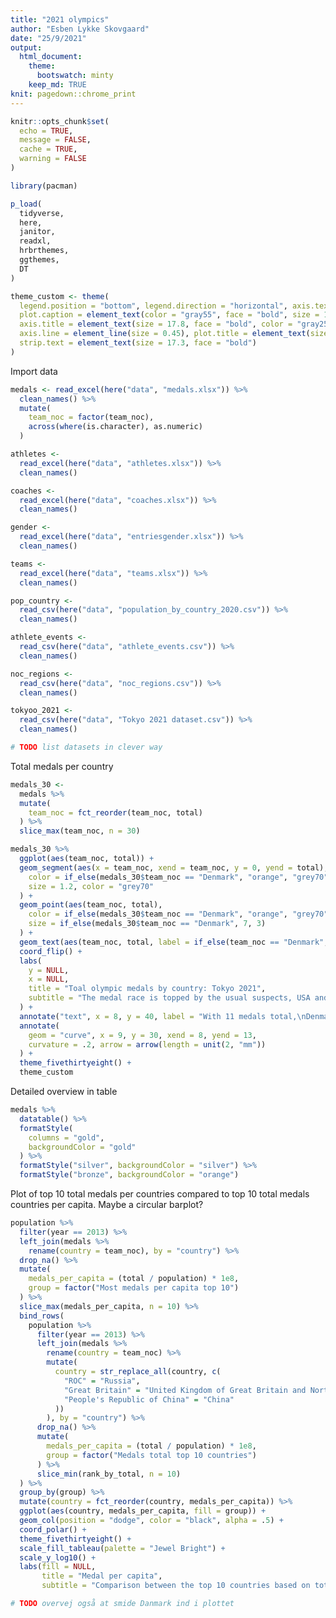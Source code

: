 ```yaml
---
title: "2021 olympics"
author: "Esben Lykke Skovgaard"
date: "25/9/2021"
output:
  html_document:
    theme:
      bootswatch: minty
    keep_md: TRUE
knit: pagedown::chrome_print
---
```


```r
knitr::opts_chunk$set(
  echo = TRUE,
  message = FALSE,
  cache = TRUE,
  warning = FALSE
)

library(pacman)

p_load(
  tidyverse,
  here,
  janitor,
  readxl,
  hrbrthemes,
  ggthemes,
  DT
)

theme_custom <- theme(
  legend.position = "bottom", legend.direction = "horizontal", axis.text = element_text(size = 17.8),
  plot.caption = element_text(color = "gray55", face = "bold", size = 12), legend.text = element_text(size = 17.3),
  axis.title = element_text(size = 17.8, face = "bold", color = "gray25"), legend.title = element_text(size = 17.3),
  axis.line = element_line(size = 0.45), plot.title = element_text(size = 22.1), plot.subtitle = element_text(size = 17.8),
  strip.text = element_text(size = 17.3, face = "bold")
)
```


Import data
```r
medals <- read_excel(here("data", "medals.xlsx")) %>%
  clean_names() %>%
  mutate(
    team_noc = factor(team_noc),
    across(where(is.character), as.numeric)
  )

athletes <-
  read_excel(here("data", "athletes.xlsx")) %>%
  clean_names()

coaches <-
  read_excel(here("data", "coaches.xlsx")) %>%
  clean_names()

gender <-
  read_excel(here("data", "entriesgender.xlsx")) %>%
  clean_names()

teams <-
  read_excel(here("data", "teams.xlsx")) %>%
  clean_names()

pop_country <-
  read_csv(here("data", "population_by_country_2020.csv")) %>%
  clean_names()

athlete_events <-
  read_csv(here("data", "athlete_events.csv")) %>%
  clean_names()

noc_regions <-
  read_csv(here("data", "noc_regions.csv")) %>%
  clean_names()

tokyoo_2021 <-
  read_csv(here("data", "Tokyo 2021 dataset.csv")) %>%
  clean_names()

# TODO list datasets in clever way
```

Total medals per country
```r
medals_30 <-
  medals %>%
  mutate(
    team_noc = fct_reorder(team_noc, total)
  ) %>%
  slice_max(team_noc, n = 30)

medals_30 %>%
  ggplot(aes(team_noc, total)) +
  geom_segment(aes(x = team_noc, xend = team_noc, y = 0, yend = total),
    color = if_else(medals_30$team_noc == "Denmark", "orange", "grey70"),
    size = 1.2, color = "grey70"
  ) +
  geom_point(aes(team_noc, total),
    color = if_else(medals_30$team_noc == "Denmark", "orange", "grey70"),
    size = if_else(medals_30$team_noc == "Denmark", 7, 3)
  ) +
  geom_text(aes(team_noc, total, label = if_else(team_noc == "Denmark", total, NULL)), color = "white") +
  coord_flip() +
  labs(
    y = NULL,
    x = NULL,
    title = "Toal olympic medals by country: Tokyo 2021",
    subtitle = "The medal race is topped by the usual suspects, USA and China"
  ) +
  annotate("text", x = 8, y = 40, label = "With 11 medals total,\nDenmark reached their goal of 8-10 medals", fontface = "bold") +
  annotate(
    geom = "curve", x = 9, y = 30, xend = 8, yend = 13,
    curvature = .2, arrow = arrow(length = unit(2, "mm"))
  ) +
  theme_fivethirtyeight() +
  theme_custom
```

Detailed overview in table
```r
medals %>%
  datatable() %>%
  formatStyle(
    columns = "gold",
    backgroundColor = "gold"
  ) %>%
  formatStyle("silver", backgroundColor = "silver") %>%
  formatStyle("bronze", backgroundColor = "orange")
```

Plot of top 10 total medals per countries compared to top 10 total medals countries per capita. Maybe a circular barplot?
```r
population %>%
  filter(year == 2013) %>%
  left_join(medals %>%
    rename(country = team_noc), by = "country") %>%
  drop_na() %>%
  mutate(
    medals_per_capita = (total / population) * 1e8,
    group = factor("Most medals per capita top 10")
  ) %>%
  slice_max(medals_per_capita, n = 10) %>%
  bind_rows(
    population %>%
      filter(year == 2013) %>%
      left_join(medals %>%
        rename(country = team_noc) %>%
        mutate(
          country = str_replace_all(country, c(
            "ROC" = "Russia",
            "Great Britain" = "United Kingdom of Great Britain and Northern Ireland",
            "People's Republic of China" = "China"
          ))
        ), by = "country") %>%
      drop_na() %>%
      mutate(
        medals_per_capita = (total / population) * 1e8,
        group = factor("Medals total top 10 countries")
      ) %>%
      slice_min(rank_by_total, n = 10)
  ) %>%
  group_by(group) %>% 
  mutate(country = fct_reorder(country, medals_per_capita)) %>% 
  ggplot(aes(country, medals_per_capita, fill = group)) +
  geom_col(position = "dodge", color = "black", alpha = .5) + 
  coord_polar() + 
  theme_fivethirtyeight() +
  scale_fill_tableau(palette = "Jewel Bright") +
  scale_y_log10() +
  labs(fill = NULL,
       title = "Medal per capita",
       subtitle = "Comparison between the top 10 countries based on total medals and top 10 countries based on most medals per capita")

# TODO overvej også at smide Danmark ind i plottet
```
